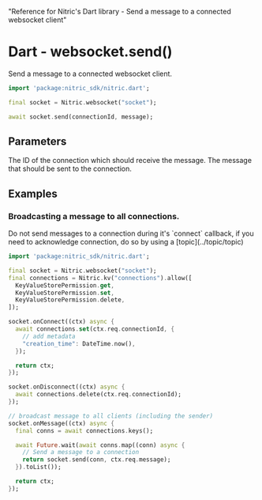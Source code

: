   "Reference for Nitric's Dart library - Send a message to a connected websocket client"

# Dart - websocket.send()

Send a message to a connected websocket client.

```dart
import 'package:nitric_sdk/nitric.dart';

final socket = Nitric.websocket("socket");

await socket.send(connectionId, message);
```

## Parameters

<Properties>
  <Property name="connectionId" required type="String">
    The ID of the connection which should receive the message.
  </Property>
  <Property name="message" required type="Map<String, dynamic>">
    The message that should be sent to the connection.
  </Property>
</Properties>

## Examples

### Broadcasting a message to all connections.

<Note>
  Do not send messages to a connection during it's `connect` callback, if you
  need to acknowledge connection, do so by using a [topic](../topic/topic)
</Note>

```dart
import 'package:nitric_sdk/nitric.dart';

final socket = Nitric.websocket("socket");
final connections = Nitric.kv("connections").allow([
  KeyValueStorePermission.get,
  KeyValueStorePermission.set,
  KeyValueStorePermission.delete,
]);

socket.onConnect((ctx) async {
  await connections.set(ctx.req.connectionId, {
    // add metadata
    "creation_time": DateTime.now(),
  });

  return ctx;
});

socket.onDisconnect((ctx) async {
  await connections.delete(ctx.req.connectionId);
});

// broadcast message to all clients (including the sender)
socket.onMessage((ctx) async {
  final conns = await connections.keys();

  await Future.wait(await conns.map((conn) async {
    // Send a message to a connection
    return socket.send(conn, ctx.req.message);
  }).toList());

  return ctx;
});
```
